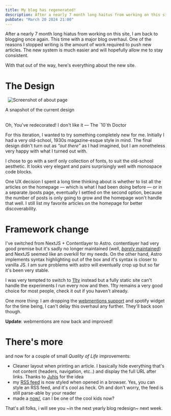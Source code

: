 ```yaml
---
title: My blog has regenerated!
description: After a nearly 7 month long haitus from working on this site, I am back to blogging once again. this time with a new blog design.
pubDate: "March 20 2024 21:00"
---
```



After a nearly 7 month long hiatus from working on this site, I am back to blogging once again. This time with a major blog overhaul. One of the reasons I stopped writing is the amount of work required to push new articles. The new system is much easier and will hopefully allow me to stay consistent.

With that out of the way, here's everything about the new site.

# The Design
<div class="grid place-content-center place-items-center sm:scale-100 scale-75">
  <Img 
    src="/og-image.png"
    alt=""
    class="sm:w-[36rem] w-[30rem] -rotate-12 [grid-row:1] [grid-column:1]"
  />
  <Img 
    src={homepage}
    alt=""
    class="sm:w-[30rem] w-[24rem] -rotate-6 [grid-row:1] [grid-column:1]"
  />
  <Img 
    src={about}
    alt="Screenshot of about page" 
    class="sm:w-[30rem] w-[24rem] rotate-12 [grid-row:1] [grid-column:1]"
  />
</div>
<p class="!text-sm !text-stone-600/90 italic text-center">A snapshot of the current design</p>

<br />
<Aside>Oh, You've redecorated! I don't like it — The `10`th Doctor </Aside>

For this iteration, I wanted to try something completely new for me. Initially I had a very old-school, 1930s magazine-esque style in mind. The final design didn't turn out as _“out there”_ as I had imagined, but I am nonetheless very happy with what I turned out with.

I chose to go with a serif only collection of fonts, to suit the old-school aesthetic. It looks very elegant and pairs surprisingly well with monospace code blocks.

One UX decision I spent a long time thinking about is whether to list all the articles on the homepage — which is what I had been doing before — or in a separate /posts page, eventually I settled on the second option, because the number of posts is only going to grow and the homepage won't handle that well. I still list my favorite articles on the homepage for better discoverability.

# Framework change

I've switched from NextJS + Contentlayer to Astro. contentlayer had very good premise but it's sadly no longer maintained (well, [_barely_ maintained](https://github.com/contentlayerdev/contentlayer/issues/429)) and NextJS seemed like an overkill for my needs. On the other hand, Astro implements syntax highlighting out of the box and it's syntax is closer to vanilla JS. I am sure problems with astro will eventually crop up but so far it's been very stable.

I was very tempted to switch to [11ty](https://11ty.dev) instead but a fully static site can't handle the experiments I run every now and then. 11ty remains a very good choice for most people, check it out if you haven't already.

One more thing: I am dropping the [webmentions support](https://yusuf.fyi/posts/receiving-blog-replies-from-anywhere) and spotify widget for the time being, I can't delay this overhaul any further. They'll back soon though.

**Update**: webmentions are now back and improved!

# There's more

and now for a couple of small _Quality of Life_ improvements:

- Cleaner layout when printing an article. I basically hide everything that's not content (headers, navigation, etc..) and display the full URL after links. Thanks to [Juhis](https://hamatti.org/posts/recent-evolution-of-my-note-taking-systems) for the idea
- my [RSS feed](/rss.xml) is now styled when opened in a browser. Yes, you can style an RSS feed, and it's cool as heck. Oh and don't worry, the feed is still parse-able by your reader
- made a [now/](/now), can I be one of the cool kids now?

That's all folks, i will see you ~in the next yearly blog redesign~ next week.


